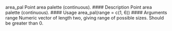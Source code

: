 area_pal Point area palette (continuous).
#### Description
Point area palette (continuous).
#### Usage
area_pal(range = c(1, 6))
#### Arguments
range Numeric vector of length two, giving range of possible sizes. Should be greater
than 0.
